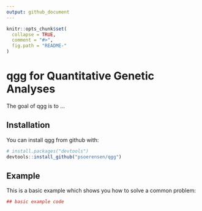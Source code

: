 ```yaml
---
output: github_document
---
```


<!-- README.md is generated from README.Rmd. Please edit that file -->

```r
knitr::opts_chunk$set(
  collapse = TRUE,
  comment = "#>",
  fig.path = "README-"
)
```

# qgg for Quantitative Genetic Analyses

The goal of qgg is to ...

## Installation

You can install qgg from github with:

```r
# install.packages("devtools")
devtools::install_github("psoerensen/qgg")
```

## Example

This is a basic example which shows you how to solve a common problem:

```r
## basic example code
```
